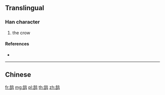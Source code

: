 {{character info/new}}
{{also|鴰}}
==Translingual==

===Han character===
{{Han char|rn=196|rad=鸟|as=06|sn=11|four=|canj=HRPYM,XHRPY}}

# the crow

====References====
* {{Han ref|kx=1505.141|hdz=74630.010|uh=9E39|ud=40505}}

----

==Chinese==
{{zh-see|鴰}}

[[fr:鸹]]
[[mg:鸹]]
[[pl:鸹]]
[[th:鸹]]
[[zh:鸹]]